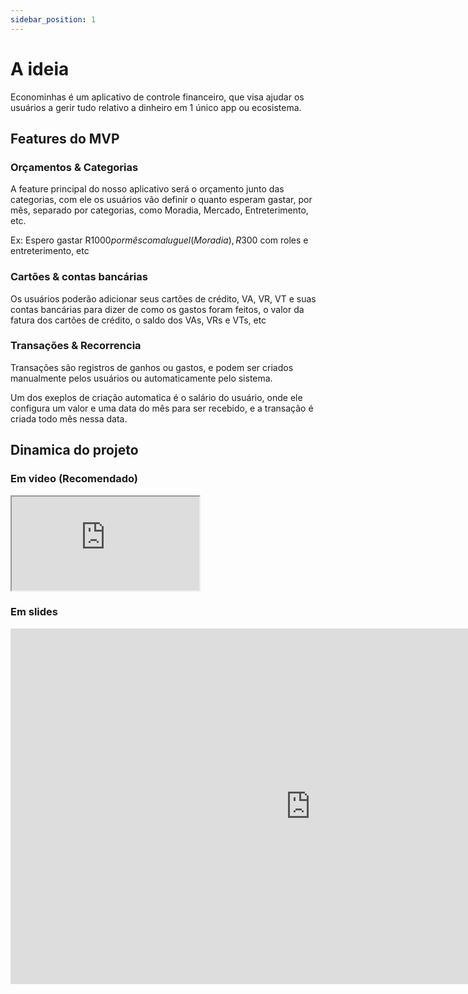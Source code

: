 ```yaml
---
sidebar_position: 1
---
```


# A ideia

Econominhas é um aplicativo de controle financeiro, que visa ajudar os usuários a gerir tudo relativo a dinheiro em 1 único app ou ecosistema.

## Features do MVP

### Orçamentos & Categorias

A feature principal do nosso aplicativo será o orçamento junto das categorias, com ele os usuários vão definir o quanto esperam gastar, por mês, separado por categorias, como Moradia, Mercado, Entreterimento, etc.

Ex: Espero gastar R$1000 por mês com aluguel (Moradia), R$300 com roles e entreterimento, etc

### Cartões & contas bancárias

Os usuários poderão adicionar seus cartões de crédito, VA, VR, VT e suas contas bancárias para dizer de como os gastos foram feitos, o valor da fatura dos cartões de crédito, o saldo dos VAs, VRs e VTs, etc

### Transações & Recorrencia

Transações são registros de ganhos ou gastos, e podem ser criados manualmente pelos usuários ou automaticamente pelo sistema.

Um dos exeplos de criação automatica é o salário do usuário, onde ele configura um valor e uma data do mês para ser recebido, e a transação é criada todo mês nessa data.

## Dinamica do projeto

### Em video (Recomendado)

<iframe
  style={{
    "aspect-ratio": "16/9",
    width: "100%",
  }}
  src="https://drive.google.com/file/d/1cggCIyUXXqsaNJAEcQxpAxvggmja10cX/preview"
  allow="autoplay"
></iframe>

### Em slides

<iframe
  src="https://docs.google.com/presentation/d/e/2PACX-1vQmZ6PXxq1OiOY1xeAvw81JdyQfFXS2ZrJ1flmXyrcxuLExyoRRSdeEQKIyijYnfhfGx4CyxtPkMIeE/embed?start=false&loop=false&delayms=10000"
  frameborder="0"
  width="960"
  height="569"
  allowfullscreen="true"
  mozallowfullscreen="true"
  webkitallowfullscreen="true"
></iframe>
